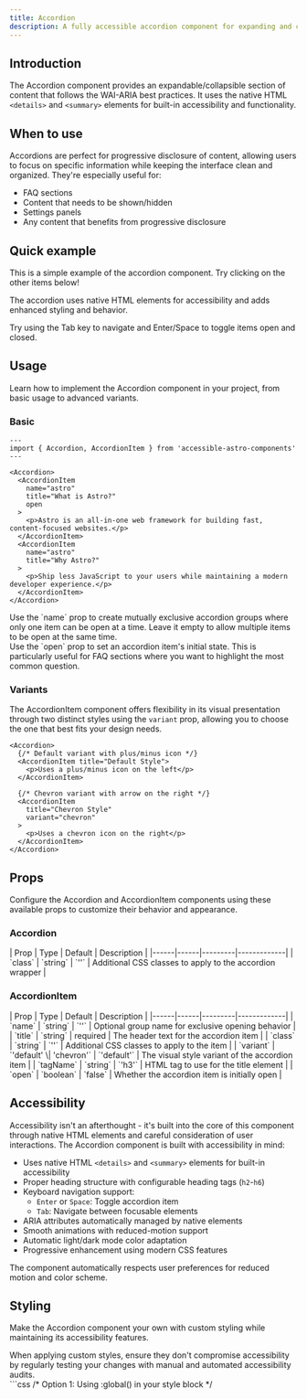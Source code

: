 ```yaml
---
title: Accordion
description: A fully accessible accordion component for expanding and collapsing content sections using native HTML elements.
---
```



## Introduction

The Accordion component provides an expandable/collapsible section of content that follows the WAI-ARIA best practices. It uses the native HTML `<details>` and `<summary>` elements for built-in accessibility and functionality.

## When to use

Accordions are perfect for progressive disclosure of content, allowing users to focus on specific information while keeping the interface clean and organized. They're especially useful for:

- FAQ sections
- Content that needs to be shown/hidden
- Settings panels
- Any content that benefits from progressive disclosure

## Quick example

<div class="not-content">
  <Accordion>
    <AccordionItem title="Try me - click to expand" open>
      <p>This is a simple example of the accordion component. Try clicking on the other items below!</p>
    </AccordionItem>
    <AccordionItem title="How does it work?">
      <p>The accordion uses native HTML elements for accessibility and adds enhanced styling and behavior.</p>
    </AccordionItem>
    <AccordionItem title="What about keyboard users?">
      <p>Try using the Tab key to navigate and Enter/Space to toggle items open and closed.</p>
    </AccordionItem>
  </Accordion>
</div>

## Usage

Learn how to implement the Accordion component in your project, from basic usage to advanced variants.

### Basic

```astro {7, 13}
---
import { Accordion, AccordionItem } from 'accessible-astro-components'
---

<Accordion>
  <AccordionItem 
    name="astro"
    title="What is Astro?"
    open
  >
    <p>Astro is an all-in-one web framework for building fast, content-focused websites.</p>
  </AccordionItem>
  <AccordionItem 
    name="astro"
    title="Why Astro?"
  >
    <p>Ship less JavaScript to your users while maintaining a modern developer experience.</p>
  </AccordionItem>
</Accordion>
```

<Aside type="tip" title="Exclusive behavior">
  Use the `name` prop to create mutually exclusive accordion groups where only one item can be open at a time. Leave it empty to allow multiple items to be open at the same time.
</Aside>

<Aside type="tip" title="Initial state">
  Use the `open` prop to set an accordion item's initial state. This is particularly useful for FAQ sections where you want to highlight the most common question.
</Aside>

### Variants

The AccordionItem component offers flexibility in its visual presentation through two distinct styles using the `variant` prop, allowing you to choose the one that best fits your design needs.

```astro ins={10}
<Accordion>
  {/* Default variant with plus/minus icon */}
  <AccordionItem title="Default Style">
    <p>Uses a plus/minus icon on the left</p>
  </AccordionItem>

  {/* Chevron variant with arrow on the right */}
  <AccordionItem 
    title="Chevron Style" 
    variant="chevron"
  >
    <p>Uses a chevron icon on the right</p>
  </AccordionItem>
</Accordion>
```

## Props

Configure the Accordion and AccordionItem components using these available props to customize their behavior and appearance.

### Accordion

<div class="props-wrapper">
| Prop | Type | Default | Description |
|------|------|---------|-------------|
| `class` | `string` | `''` | Additional CSS classes to apply to the accordion wrapper |
</div>

### AccordionItem

<div class="props-wrapper">
| Prop | Type | Default | Description |
|------|------|---------|-------------|
| `name` | `string` | `''` | Optional group name for exclusive opening behavior |
| `title` | `string` | required | The header text for the accordion item |
| `class` | `string` | `''` | Additional CSS classes to apply to the item |
| `variant` | `'default' \| 'chevron'` | `'default'` | The visual style variant of the accordion item |
| `tagName` | `string` | `'h3'` | HTML tag to use for the title element |
| `open` | `boolean` | `false` | Whether the accordion item is initially open |
</div>

## Accessibility

Accessibility isn't an afterthought - it's built into the core of this component through native HTML elements and careful consideration of user interactions. The Accordion component is built with accessibility in mind:

- Uses native HTML `<details>` and `<summary>` elements for built-in accessibility
- Proper heading structure with configurable heading tags (`h2`-`h6`)
- Keyboard navigation support:
  - `Enter` or `Space`: Toggle accordion item
  - `Tab`: Navigate between focusable elements
- ARIA attributes automatically managed by native elements
- Smooth animations with reduced-motion support
- Automatic light/dark mode color adaptation
- Progressive enhancement using modern CSS features

<Aside type="tip" title="User preferences">
  The component automatically respects user preferences for reduced motion and color scheme.
</Aside>

## Styling

Make the Accordion component your own with custom styling while maintaining its accessibility features.

<Aside type="caution" title="Accessibility considerations">
  When applying custom styles, ensure they don't compromise accessibility by regularly testing your changes with manual and automated accessibility audits.
</Aside>

<Tabs>
  <TabItem label="Custom CSS">
    ```css
    /* Option 1: Using :global() in your style block */
    <style>
      :global(.accordion .title) {
        font-size: 1.5rem;
        color: var(--sl-color-purple-600);
      }

      :global(.accordion .content) {
        padding: 2rem;
        background: light-dark(hsl(204 20% 94%), hsl(215 25% 15%));
      }
    </style>

    /* Option 2: Using is:global on the style tag */
    <style is:global>
      .accordion .title {
        font-size: 1.5rem;
        color: var(--sl-color-purple-600);
      }

      .accordion .content {
        padding: 2rem;
        background: light-dark(hsl(204 20% 94%), hsl(215 25% 15%));
      }
    </style>
    ```
  </TabItem>
  <TabItem label="Tailwind Classes">
    ```astro
    <Accordion class="border-2 border-dashed border-yellow-400 rounded-lg p-4">
      <AccordionItem 
        title="Styled with Tailwind" 
        class="hover:bg-yellow-50 dark:hover:bg-yellow-900"
      >
        Content
      </AccordionItem>
    </Accordion>
    ```
  </TabItem>
</Tabs>

<Aside type="note" title="Style scoping">
  Astro components use scoped styles by default. To override component styles, you'll need to use either `:global()` selectors or the `is:global` directive on your style tag.
</Aside>

## Interactive examples

See the Accordion component in action with these practical examples demonstrating different variants and styling options.

### Default style

<Aside type="tip" title="Exclusive behavior">
  This example demonstrates the exclusive behavior of the accordion component. Only one item can be open at a time.
</Aside>

<div class="not-content">
  <Accordion>
    <AccordionItem title="What is an Accordion?" name="exclusive" open>
      <p>An accordion is a vertically stacked set of interactive headings that each reveal a section of content.</p>
      <a href="#">Learn more about accordions</a>
    </AccordionItem>
    <AccordionItem title="When to use Accordions" name="exclusive">
      <p>Use accordions to organize related content into collapsible sections, making it easier for users to digest information.</p>
    </AccordionItem>
    <AccordionItem title="Accessibility Benefits" name="exclusive">
      <p>Accordions built with native HTML elements provide excellent keyboard navigation and screen reader support out of the box.</p>
    </AccordionItem>
    <AccordionItem title="Best Practices" name="exclusive">
      <p>Keep accordion headers clear and concise. Ensure the content within each panel is relevant to its header.</p>
    </AccordionItem>
    <AccordionItem title="Browser Support" name="exclusive">
      <p>The details and summary elements used in this accordion have excellent browser support across modern browsers.</p>
    </AccordionItem>
  </Accordion>
</div>

### Chevron style

<div class="not-content">
  <Accordion>
    <AccordionItem 
      title="Getting Started" 
      variant="chevron"
    >
      <p>Begin by installing the component library using your package manager of choice.</p>
      <a href="#">View installation guide</a>
    </AccordionItem>
    <AccordionItem 
      title="Basic Configuration"
      variant="chevron"
    >
      <p>Configure the accordion component by passing the desired props and styling options.</p>
    </AccordionItem>
    <AccordionItem 
      title="Advanced Usage"
      variant="chevron"
    >
      <p>Learn about exclusive behavior, custom styling, and advanced interaction patterns.</p>
    </AccordionItem>
    <AccordionItem 
      title="Troubleshooting"
      variant="chevron"
    >
      <p>Common issues and their solutions when working with the accordion component.</p>
    </AccordionItem>
    <AccordionItem 
      title="API Reference"
      variant="chevron"
    >
      <p>Complete documentation of all available props, events, and styling options.</p>
    </AccordionItem>
  </Accordion>
</div>
